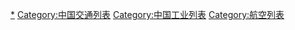 [[Category:中国航空|*]]
[[Category:中国交通列表|Category:中国交通列表]]
[[Category:中国工业列表|Category:中国工业列表]]
[[Category:航空列表|Category:航空列表]]
